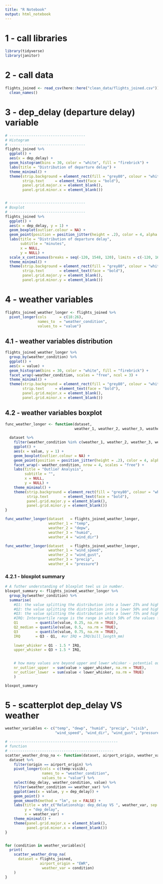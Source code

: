 ```yaml
---
title: "R Notebook"
output: html_notebook
---
```



# 1 - call libraries
```r
library(tidyverse)
library(janitor)
```


# 2 - call data
```r
flights_joined <- read_csv(here::here("clean_data/flights_joined.csv")) %>% 
  clean_names()
```

# 3 - dep_delay (departure delay) variable
```r
# -----------------------------------
# Histogram
# -----------------------------------
flights_joined %>% 
  ggplot() +
  aes(x = dep_delay) +
  geom_histogram(bins = 30, color = "white", fill = "firebrick") +
  labs(title = "Distribution of departure delay") +
  theme_minimal() +
  theme(strip.background = element_rect(fill = "grey80", colour = "white"),
        strip.text     = element_text(face = "bold"),
        panel.grid.major.x = element_blank(),
        panel.grid.minor.x = element_blank())


# -----------------------------------
# Boxplot
# -----------------------------------
flights_joined %>% 
  ggplot() +
  aes(x = dep_delay, y = 1) + 
  geom_boxplot(outlier.colour = NA) +
  geom_point(position = position_jitter(height = .2), color = 4, alpha = .3) +
  labs(title = "Distribution of departure delay",
       subtitle = "minutes",
       x = NULL,
       y = NULL) +
  scale_x_continuous(breaks = seq(-120, 1548, 120), limits = c(-120, 1600)) + 
  theme_minimal() +
  theme(strip.background = element_rect(fill = "grey80", colour = "white"),
        strip.text       = element_text(face = "bold"),
        panel.grid.major.y = element_blank(),
        panel.grid.minor.y = element_blank())

```

# 4 - weather variables
```r
flights_joined_weather_longer <- flights_joined %>% 
  pivot_longer(cols      = c(18:26),
               names_to  = "weather_condition",
               values_to = "value")
```


## 4.1 - weather variables distribution
```r
flights_joined_weather_longer %>% 
  group_by(weather_condition) %>% 
  ggplot() +
  aes(x = value) +
  geom_histogram(bins = 30, color = "white", fill = "firebrick") +
  facet_wrap(~weather_condition, scales = "free", ncol = 3) +
  theme_minimal() +
  theme(strip.background = element_rect(fill = "grey80", colour = "white"),
        strip.text     = element_text(face = "bold"),
        panel.grid.major.x = element_blank(),
        panel.grid.minor.x = element_blank())
```

## 4.2 - weather variables boxplot
```r
func_weather_longer <- function(dataset, 
                                weather_1, weather_2, weather_3, weather_4){
  
  dataset %>% 
    filter(weather_condition %in% c(weather_1, weather_2, weather_3, weather_4)) %>% 
    ggplot() +
    aes(x = value, y = 1) + 
    geom_boxplot(outlier.colour = NA) +
    geom_point(position = position_jitter(height = .2), color = 4, alpha = .3) +
    facet_wrap(~ weather_condition, nrow = 4, scales = "free") +
    labs(title = "Outlier Analysis",
         subtitle = "",
         x = NULL,
         y = NULL) +
    theme_minimal() +
    theme(strip.background = element_rect(fill = "grey80", colour = "white"),
          strip.text       = element_text(face = "bold"),
          panel.grid.major.y = element_blank(),
          panel.grid.minor.y = element_blank())
}
```


```r
func_weather_longer(dataset   = flights_joined_weather_longer, 
                    weather_1 = "temp", 
                    weather_2 = "depw", 
                    weather_3 = "humid", 
                    weather_4 = "wind_dir")
```

```r
func_weather_longer(dataset   = flights_joined_weather_longer, 
                    weather_1 = "wind_speed", 
                    weather_2 = "wind_gust", 
                    weather_3 = "precip", 
                    weather_4 = "pressure")
```


### 4.2.1 - bloxplot summary
```r
# A futher understanding of bloxplot teel us in number.
bloxpot_summary <- flights_joined_weather_longer %>% 
  group_by(weather_condition) %>% 
  summarise(
    #Q1: the value splitting the distribution into a lower 25% and higher 75%.
    #Q2: the value splitting the distribution into a lower 50% and higher 50%.
    #Q3: the value splitting the distribution into a lower 75% and higher 25%.
    #IRQ: Interquartile range is the range in which 50% of the values fall
    Q1        = quantile(value, 0.25, na.rm = TRUE),
    Q2_median = quantile(value, 0.5,  na.rm = TRUE),
    Q3        = quantile(value, 0.75, na.rm = TRUE),
    IRQ       = Q3 - Q1,  #or IRQ = IRQ(bill_length_mm)
    
    lower_whisker = Q1 - 1.5 * IRQ,
    upper_whisker = Q3 + 1.5 * IRQ,

    
    # how many values are beyond upper and lower whisker - potential outliers
    nr_outlier_upper  = sum(value > upper_whisker, na.rm = TRUE),
    nr_outlier_lower  = sum(value < lower_whisker, na.rm = TRUE)
    )

bloxpot_summary
```



# 5 - scatterplot dep_delay VS weather
```r

weather_variables <- c("temp", "dewp", "humid", "precip", "visib", 
                       "wind_speed", "wind_dir", "wind_gust", "pressure")

# --------------------------------------------------
# function
# ------------------------------------------------
scatter_weather_drop_na <- function(dataset, airport_origin, weather_var){
  dataset %>% 
    filter(origin == airport_origin) %>% 
    pivot_longer(cols = c(temp:visib),
                 names_to = "weather_condition",
                 values_to = "value") %>% 
    select(dep_delay, weather_condition, value) %>% 
    filter(weather_condition == weather_var) %>%
    ggplot(aes(x = value, y = dep_delay)) +
    geom_point() +
    geom_smooth(method = "lm", se = FALSE) +
    labs(title = str_c("Relationship: dep_delay VS ", weather_var, sep = ""),
         y = "dep_delay",
         x = weather_var) +
    theme_minimal() +
    theme(panel.grid.major.x = element_blank(),
          panel.grid.minor.x = element_blank())
}


for (condition in weather_variables){
  print(
    scatter_weather_drop_na(
      dataset = flights_joined, 
                airport_origin = "EWR", 
                 weather_var = condition)
    )
}
```